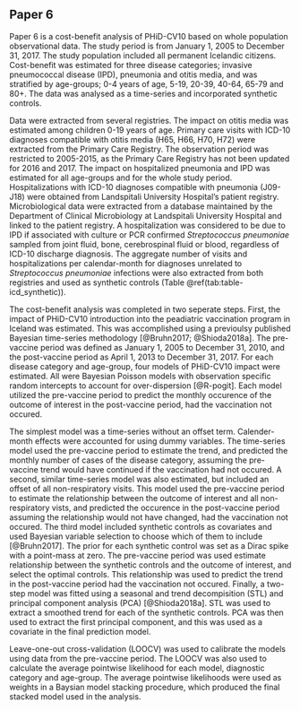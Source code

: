 ## Paper 6

Paper 6 is a cost-benefit analysis of PHiD-CV10 based on whole population observational data.
The study period is from January 1, 2005 to December 31, 2017.
The study population included all permanent Icelandic citizens.
Cost-benefit was estimated for three disease categories; invasive pneumococcal disease (IPD), pneumonia and otitis media, and was stratified by age-groups; 0-4 years of age, 5-19, 20-39, 40-64, 65-79 and 80+.
The data was analysed as a time-series and incorporated synthetic controls. 

Data were extracted from several registries.
The impact on otitis media was estimated among children 0-19 years of age.
Primary care visits with ICD-10 diagnoses compatible with otitis media (H65, H66, H70, H72) were extracted from the Primary Care Registry.
The observation period was restricted to 2005-2015, as the Primary Care Registry has not been updated for 2016 and 2017.
The impact on hospitalized pneumonia and IPD was estimated for all age-groups and for the whole study period. Hospitalizations with ICD-10 diagnoses compatible with pneumonia (J09-J18) were obtained from Landspitali University Hospital's patient registry.
Microbiological data were extracted from a database maintained by the Department of Clinical Microbiology at Landspitali University Hospital and linked to the patient registry.
A hospitalization was considered to be due to IPD if associated with culture or PCR confirmed *Streptococcus pneumoniae* sampled from joint fluid, bone, cerebrospinal fluid or blood, regardless of ICD-10 discharge diagnosis.
The aggregate number of visits and hospitalizations per calendar-month for diagnoses unrelated to *Streptococcus pneumoniae* infections were also extracted from both registries and used as synthetic controls (Table \@ref(tab:table-icd_synthetic)).

The cost-benefit analysis was completed in two seperate steps. 
First, the impact of PHiD-CV10 introduction into the peadiatric vaccination program in Iceland was estimated.
This was accomplished using a previoulsy published Bayesian time-series methodology [@Bruhn2017; @Shioda2018a].
The pre-vaccine period was defined as January 1, 2005 to December 31, 2010, and the post-vaccine period as April 1, 2013 to December 31, 2017. 
For each disease category and age-group, four models of PHiD-CV10 impact were estimated.
All were Bayesian Poisson models with observation specific random intercepts to account for over-dispersion [@R-pogit]. 
Each model utilized the pre-vaccine period to predict the monthly occurence of the outcome of interest in the post-vaccine period, had the vaccination not occured. 

The simplest model was a time-series without an offset term.
Calender-month effects were accounted for using dummy variables.
The time-series model used the pre-vaccine period to estimate the trend, and predicted the monthly number of cases of the disease category, assuming the pre-vaccine trend would have continued if the vaccination had not occured. 
A second, similar time-series model was also estimated, but included an offset of all non-respiratory visits.
This model used the pre-vaccine period to estimate the relationship between the outcome of interest and all non-respiratory vists, and predicted the occurence in the post-vaccine period assuming the relationship would not have changed, had the vaccination not occured. 
The third model included synthetic controls as covariates and used Bayesian variable selection to choose which of them to include [@Bruhn2017].
The prior for each synthetic control was set as a Dirac spike with a point-mass at zero. 
The pre-vaccine period was used estimate relationship between the synthetic controls and the outcome of interest, and select the optimal controls.
This relationship was used to predict the trend in the post-vaccine period had the vaccination not occured. 
Finally, a two-step model was fitted using a seasonal and trend decompisition (STL) and principal component analysis (PCA) [@Shioda2018a].
STL was used to extract a smoothed trend for each of the synthetic controls.
PCA was then used to extract the first principal component, and this was used as a covariate in the final prediction model.

Leave-one-out cross-validation (LOOCV) was used to calibrate the models using data from the pre-vaccine period.
The LOOCV was also used to calculate the average pointwise likelihood for each model, diagnostic category and age-group. 
The average pointwise likelihoods were used as weights in a Baysian model stacking procedure, which produced the final stacked model used in the analysis. 


